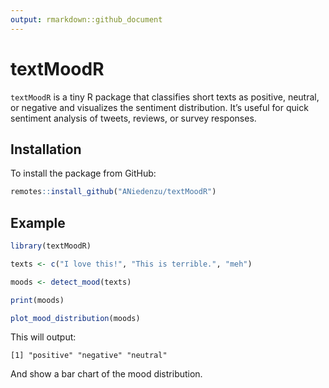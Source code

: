 ```yaml
---
output: rmarkdown::github_document
---
```


# textMoodR

`textMoodR` is a tiny R package that classifies short texts as positive, neutral, or negative and visualizes the sentiment distribution. It's useful for quick sentiment analysis of tweets, reviews, or survey responses.

## Installation

To install the package from GitHub:

```r
remotes::install_github("ANiedenzu/textMoodR")
```

## Example

```r
library(textMoodR)

texts <- c("I love this!", "This is terrible.", "meh")

moods <- detect_mood(texts)

print(moods)

plot_mood_distribution(moods)
```

This will output:

```
[1] "positive" "negative" "neutral"
```

And show a bar chart of the mood distribution.
